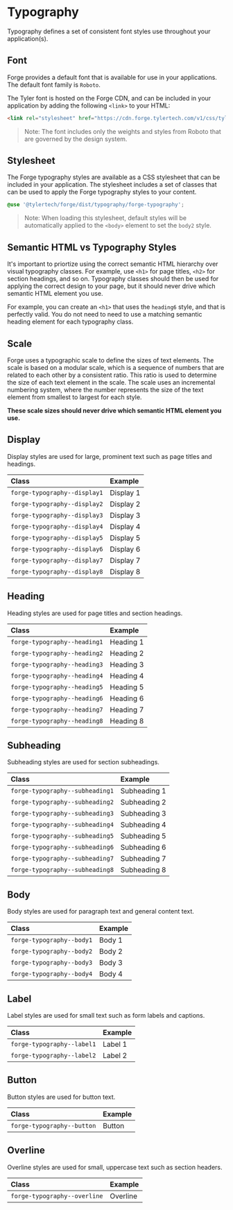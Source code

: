 

<Meta title="Getting Started/Typography" />

# Typography

Typography defines a set of consistent font styles use throughout your application(s).

## Font

Forge provides a default font that is available for use in your applications. The default font family is `Roboto`.

The Tyler font is hosted on the Forge CDN, and can be included in your application by adding the following `<link>` to your HTML:

```html
<link rel="stylesheet" href="https://cdn.forge.tylertech.com/v1/css/tyler-font.css">
```

> Note: The font includes only the weights and styles from Roboto that are governed by the design system.

## Stylesheet

The Forge typography styles are available as a CSS stylesheet that can be included in your application. The stylesheet includes a
set of classes that can be used to apply the Forge typography styles to your content.

```scss
@use '@tylertech/forge/dist/typography/forge-typography';
```

> Note: When loading this stylesheet, default styles will be automatically applied to the `<body>` element to set the `body2` style.

## Semantic HTML vs Typography Styles

It's important to priortize using the correct semantic HTML hierarchy over visual typography classes. For example, use `<h1>` for page titles,
`<h2>` for section headings, and so on. Typography classes should then be used for applying the correct design to your page, but it should never
drive which semantic HTML element you use.

For example, you can create an `<h1>` that uses the `heading6` style, and that is perfectly valid. You do not need to need to use a matching 
semantic heading element for each typography class.

## Scale

Forge uses a typographic scale to define the sizes of text elements. The scale is based on a modular scale, which is a sequence of numbers that
are related to each other by a consistent ratio. This ratio is used to determine the size of each text element in the scale. The scale uses an incremental
numbering system, where the number represents the size of the text element from smallest to largest for each style.

**These scale sizes should never drive which semantic HTML element you use.**

## Display

Display styles are used for large, prominent text such as page titles and headings.

<Unstyled>

| Class                            | Example
| :------------------------------- | :---
| `forge-typography--display1`     | <div class="forge-typography--display1">Display 1</div>
| `forge-typography--display2`     | <div class="forge-typography--display2">Display 2</div>
| `forge-typography--display3`     | <div class="forge-typography--display3">Display 3</div>
| `forge-typography--display4`     | <div class="forge-typography--display4">Display 4</div>
| `forge-typography--display5`     | <div class="forge-typography--display5">Display 5</div>
| `forge-typography--display6`     | <div class="forge-typography--display6">Display 6</div>
| `forge-typography--display7`     | <div class="forge-typography--display7">Display 7</div>
| `forge-typography--display8`     | <div class="forge-typography--display8">Display 8</div>

</Unstyled>

## Heading

Heading styles are used for page titles and section headings.

<Unstyled>

| Class                            | Example
| :------------------------------- | :---
| `forge-typography--heading1`     | <div class="forge-typography--heading1">Heading 1</div>
| `forge-typography--heading2`     | <div class="forge-typography--heading2">Heading 2</div>
| `forge-typography--heading3`     | <div class="forge-typography--heading3">Heading 3</div>
| `forge-typography--heading4`     | <div class="forge-typography--heading4">Heading 4</div>
| `forge-typography--heading5`     | <div class="forge-typography--heading5">Heading 5</div>
| `forge-typography--heading6`     | <div class="forge-typography--heading6">Heading 6</div>
| `forge-typography--heading7`     | <div class="forge-typography--heading7">Heading 7</div>
| `forge-typography--heading8`     | <div class="forge-typography--heading8">Heading 8</div>

</Unstyled>

## Subheading

Subheading styles are used for section subheadings.

<Unstyled>

| Class                            | Example
| :------------------------------- | :---
| `forge-typography--subheading1`  | <div class="forge-typography--subheading1">Subheading 1</div>
| `forge-typography--subheading2`  | <div class="forge-typography--subheading2">Subheading 2</div>
| `forge-typography--subheading3`  | <div class="forge-typography--subheading3">Subheading 3</div>
| `forge-typography--subheading4`  | <div class="forge-typography--subheading4">Subheading 4</div>
| `forge-typography--subheading5`  | <div class="forge-typography--subheading5">Subheading 5</div>
| `forge-typography--subheading6`  | <div class="forge-typography--subheading6">Subheading 6</div>
| `forge-typography--subheading7`  | <div class="forge-typography--subheading7">Subheading 7</div>
| `forge-typography--subheading8`  | <div class="forge-typography--subheading8">Subheading 8</div>

</Unstyled>

## Body

Body styles are used for paragraph text and general content text.

<Unstyled>

| Class                            | Example
| :------------------------------- | :---
| `forge-typography--body1`        | <div class="forge-typography--body1">Body 1</div>
| `forge-typography--body2`        | <div class="forge-typography--body2">Body 2</div>
| `forge-typography--body3`        | <div class="forge-typography--body3">Body 3</div>
| `forge-typography--body4`        | <div class="forge-typography--body4">Body 4</div>

</Unstyled>

## Label

Label styles are used for small text such as form labels and captions.

<Unstyled>

| Class                            | Example
| :------------------------------- | :---
| `forge-typography--label1`       | <div class="forge-typography--label1">Label 1</div>
| `forge-typography--label2`       | <div class="forge-typography--label2">Label 2</div>

</Unstyled>

## Button

Button styles are used for button text.

<Unstyled>

| Class                            | Example
| :------------------------------- | :---
| `forge-typography--button`       | <div class="forge-typography--button">Button</div>

</Unstyled>

## Overline

Overline styles are used for small, uppercase text such as section headers.

<Unstyled>

| Class                            | Example
| :------------------------------- | :---
| `forge-typography--overline`     | <div class="forge-typography--overline">Overline</div>

</Unstyled>


<style>
{`
.sb-unstyled table {
  border-collapse: collapse;
}

.sb-unstyled table tr th:first-of-type {
  width: 320px;
}

.sb-unstyled table tr:not(:last-of-type) td {
  border-bottom: 1px solid var(--forge-theme-outline);
}

.sb-unstyled table tr td > div {
  min-height: 48px;
  align-content: center;
}

.section:not(:last-of-type) {
  margin-block-end: var(--forge-spacing-large);
}
`}
</style>
